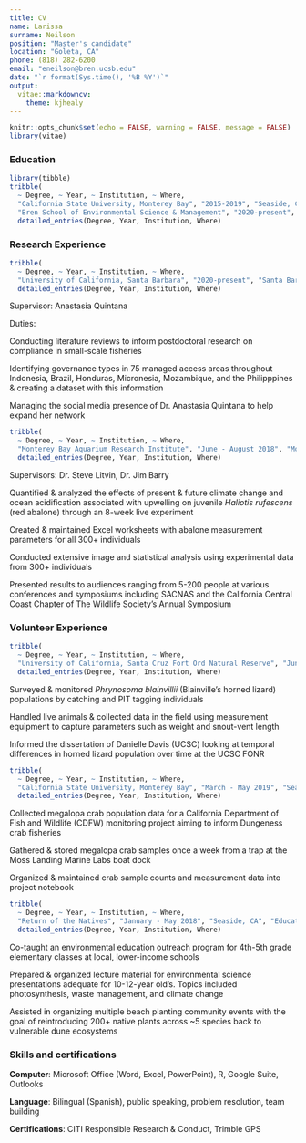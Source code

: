 ```yaml
---
title: CV
name: Larissa
surname: Neilson
position: "Master's candidate"
location: "Goleta, CA"
phone: (818) 282-6200
email: "eneilson@bren.ucsb.edu"
date: "`r format(Sys.time(), '%B %Y')`"
output: 
  vitae::markdowncv:
    theme: kjhealy
---
```


```r
knitr::opts_chunk$set(echo = FALSE, warning = FALSE, message = FALSE)
library(vitae)
```

### Education

```r
library(tibble)
tribble(
  ~ Degree, ~ Year, ~ Institution, ~ Where,
  "California State University, Monterey Bay", "2015-2019", "Seaside, CA", "Bachelor of Environmental Science",
  "Bren School of Environmental Science & Management", "2020-present", "Santa Barbara, CA", "Master of Environmental Science & Management") %>% 
  detailed_entries(Degree, Year, Institution, Where)
```

### Research Experience

```r
tribble(
  ~ Degree, ~ Year, ~ Institution, ~ Where,
  "University of California, Santa Barbara", "2020-present", "Santa Barbara, CA", "Research Assistant") %>% 
  detailed_entries(Degree, Year, Institution, Where)
```

Supervisor: Anastasia Quintana

Duties:

Conducting literature reviews to inform postdoctoral research on compliance in small-scale fisheries

Identifying governance types in 75 managed access areas throughout Indonesia, Brazil, Honduras, Micronesia, Mozambique, and the Philipppines & creating a dataset with this information

Managing the social media presence of Dr. Anastasia Quintana to help expand her network

```r
tribble(
  ~ Degree, ~ Year, ~ Institution, ~ Where,
  "Monterey Bay Aquarium Research Institute", "June - August 2018", "Moss Landing, CA", "Undergraduate Researcher") %>% 
  detailed_entries(Degree, Year, Institution, Where)
```

Supervisors: Dr. Steve Litvin, Dr. Jim Barry

Quantified & analyzed the effects of present & future climate change and ocean acidification associated with upwelling on juvenile *Haliotis rufescens* (red abalone) through an 8-week live experiment

Created & maintained Excel worksheets with abalone measurement parameters for all 300+ individuals

Conducted extensive image and statistical analysis using experimental data from 300+ individuals  

Presented results to audiences ranging from 5-200 people at various conferences and symposiums including SACNAS and the California Central Coast Chapter of The Wildlife Society’s Annual Symposium

### Volunteer Experience

```r
tribble(
  ~ Degree, ~ Year, ~ Institution, ~ Where,
  "University of California, Santa Cruz Fort Ord Natural Reserve", "June - July 2019", "Marina, CA", "Herptile Population Monitoring Volunteer") %>% 
  detailed_entries(Degree, Year, Institution, Where)
```

Surveyed & monitored *Phrynosoma blainvillii* (Blainville’s horned lizard) populations by catching and PIT tagging individuals

Handled live animals & collected data in the field using measurement equipment to capture parameters such as weight and snout-vent length

Informed the dissertation of Danielle Davis (UCSC) looking at temporal differences in horned lizard population over time at the UCSC FONR

```r
tribble(
  ~ Degree, ~ Year, ~ Institution, ~ Where,
  "California State University, Monterey Bay", "March - May 2019", "Seaside, CA", "Dungeness Crab Population Project Volunteer") %>% 
  detailed_entries(Degree, Year, Institution, Where)
```

Collected megalopa crab population data for a California Department of Fish and Wildlife (CDFW) monitoring project aiming to inform Dungeness crab fisheries

Gathered & stored megalopa crab samples once a week from a trap at the Moss Landing Marine Labs boat dock

Organized & maintained crab sample counts and measurement data into project notebook

```r
tribble(
  ~ Degree, ~ Year, ~ Institution, ~ Where,
  "Return of the Natives", "January - May 2018", "Seaside, CA", "Educational Outreach Volunteer") %>% 
  detailed_entries(Degree, Year, Institution, Where)
```

Co-taught an environmental education outreach program for 4th-5th grade elementary classes at local, lower-income schools

Prepared & organized lecture material for environmental science presentations adequate for 10-12-year old’s. Topics included photosynthesis, waste management, and climate change

Assisted in organizing multiple beach planting community events with the goal of reintroducing 200+ native plants across ~5 species back to vulnerable dune ecosystems

### Skills and certifications

**Computer**: Microsoft Office (Word, Excel, PowerPoint), R, Google Suite, Outlooks

**Language**: Bilingual (Spanish), public speaking, problem resolution, team building

**Certifications**: CITI Responsible Research & Conduct, Trimble GPS


